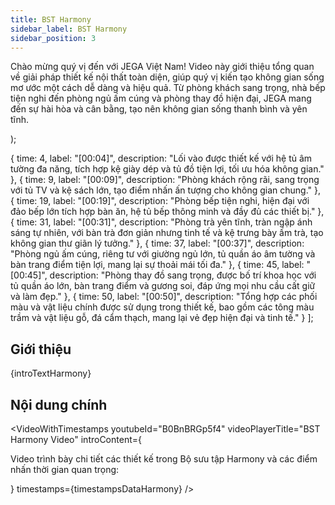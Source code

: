 ```yaml
---
title: BST Harmony
sidebar_label: BST Harmony
sidebar_position: 3
---
```



  <p>
    Chào mừng quý vị đến với JEGA Việt Nam! Video này giới thiệu tổng quan về giải pháp thiết kế nội thất toàn diện, giúp quý vị kiến tạo không gian sống mơ ước một cách dễ dàng và hiệu quả. Từ phòng khách sang trọng, nhà bếp tiện nghi đến phòng ngủ ấm cúng và phòng thay đồ hiện đại, JEGA mang đến sự hài hòa và cân bằng, tạo nên không gian sống thanh bình và yên tĩnh.
  </p>
);

  { time: 4, label: "[00:04]", description: "Lối vào được thiết kế với hệ tủ âm tường đa năng, tích hợp kệ giày dép và tủ đồ tiện lợi, tối ưu hóa không gian." },
  { time: 9, label: "[00:09]", description: "Phòng khách rộng rãi, sang trọng với tủ TV và kệ sách lớn, tạo điểm nhấn ấn tượng cho không gian chung." },
  { time: 19, label: "[00:19]", description: "Phòng bếp tiện nghi, hiện đại với đảo bếp lớn tích hợp bàn ăn, hệ tủ bếp thông minh và đầy đủ các thiết bị." },
  { time: 31, label: "[00:31]", description: "Phòng trà yên tĩnh, tràn ngập ánh sáng tự nhiên, với bàn trà đơn giản nhưng tinh tế và kệ trưng bày ấm trà, tạo không gian thư giãn lý tưởng." },
  { time: 37, label: "[00:37]", description: "Phòng ngủ ấm cúng, riêng tư với giường ngủ lớn, tủ quần áo âm tường và bàn trang điểm tiện lợi, mang lại sự thoải mái tối đa." },
  { time: 45, label: "[00:45]", description: "Phòng thay đồ sang trọng, được bố trí khoa học với tủ quần áo lớn, bàn trang điểm và gương soi, đáp ứng mọi nhu cầu cất giữ và làm đẹp." },
  { time: 50, label: "[00:50]", description: "Tổng hợp các phối màu và vật liệu chính được sử dụng trong thiết kế, bao gồm các tông màu trầm và vật liệu gỗ, đá cẩm thạch, mang lại vẻ đẹp hiện đại và tinh tế." }
];

## Giới thiệu

{introTextHarmony}

## Nội dung chính

<VideoWithTimestamps
  youtubeId="B0BnBRGp5f4"
  videoPlayerTitle="BST Harmony Video"
  introContent={<p>Video trình bày chi tiết các thiết kế trong Bộ sưu tập Harmony và các điểm nhấn thời gian quan trọng:</p>}
  timestamps={timestampsDataHarmony}
/>
